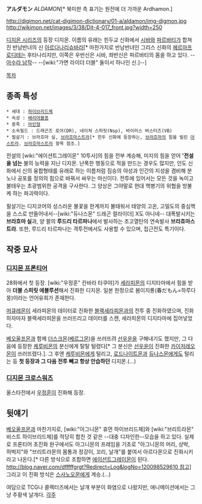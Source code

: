 '''アルダモン''' ''ALDAMON''[* 북미판 측 표기는 원전에 더 가까운 Ardhamon.]

http://digimon.net/cat-digimon-dictionary/01-a/aldamon/img-digmon.jpg http://wikimon.net/images/3/38/Djt-4-017_front.jpg?width=250

[[디지몬 시리즈]]의 등장 디지몬. 이름의 유래는 힌두교 신화에서 [[시바]]와 [[파르바티]]가 합쳐진 반남반녀의 신 [[아르다나리슈바라]][* 마찬가지로 반남반녀인 그리스 신화의 [[헤르마프로디테]]는 후타나리지만, 이쪽은 우반신은 시바, 좌반신은 파르바티의 몸을 하고 있다. --[[아수라 남작]]-- --[wiki:"가면 라이더 더블" 둘이서 하나인 신.]--]

[[목차]]

== 종족 특성 == 
 * 세대 : [[하이브리드체]]
 * 속성 : [[배리어블]]종
 * 종족 : [[마인]]형
 * 소속필드 : 드래곤즈 로어(DR), 네이쳐 스피릿(Nsp), 바이러스 버스터즈(VB)
 * 필살기 : 브라흐마 실, [[브라흐마스트라]][* 힌두 신화에 등장하는, [[브라흐마]]의 힘을 빌린 [[아스트라]]. [[브라흐마스트라]] 항목 참조.]

전설의 [wiki:"에이션트그레이몬" 10투사]의 힘을 전부 계승해, 미지의 힘을 얻어 ''''전설을 넘는''' 불의 능력을 지닌 디지몬.  난폭한 행동으로 적을 만드는 경우도 많지만, 인도 신화에서 신의 융합형태를 유래로 하는 이름처럼 짐승의 야성과 인간의 지성을 겸비해 분노나 공포를 정의의 힘으로 바꿔서 싸우는 마신이다. 전투에 있어서는 모든 것을 녹이고 불태우는 초광범위한 공격을 구사한다. 그 양상은 그야말로 현대 핵병기의 위협을 방불케 하는 파괴력이다.

필살기는 디지코어의 성스러운 불꽃을 한계까지 불태워서 태양의 고온, 고밀도의 중심핵을 스스로 만들어내서--[wiki:"듀나스몬" 드래곤 컬라이더] X도 아니네-- 대폭발시키는 '''브라흐마 실'''과, 양 팔의 '''루드리 타르파나'''에서 발사하는 초고열탄의 연속발사 '''브라흐마스트라'''. 또한, 루드리 타르파나는 격투전에서도 사용할 수 있으며, 접근전도 특기이다.

== 작중 묘사 ==
=== [[디지몬 프론티어]] ===
28화에서 첫 등장. [wiki:"우정훈" 칸바라 타쿠야]가 [[세라피몬]]의 디지타마에서 힘을 받아 '''더블 스피릿 에볼루션'''해서 진화한 디지몬. 일본 한정으로 봄이지롱(春だもん=하루다몽)이라는 언어유희가 존재한다.

[[머큐레몬]]이 세라피몬의 데이터로 진화한 [[블랙세라피몬]]과의 전투 중 진화하였으며, 진화하자마자 블랙세라피몬을 쓰러뜨리고 데이터를 스캔, 세라피몬의 디지타마에 집어넣었다.

[[베오울프몬]]과 함께 [[더스크몬]]([[베르그몬]])을 쓰러뜨려 [[선우윤]]을 구해내기도 했지만, 그 다음에 등장한 [[케루비몬]]의 분신에게 탈탈 털렸다[* 그 분신은 [[선우윤]]이 진화한 [[카이저레오몬]]이 쓰러뜨렸다.]. 그 후엔 [[케루비몬]]에게 털리고, [[로드나이트몬]]과 [[듀나스몬]]에게도 털리는 등 '''첫 등장과 그 다음 전투 빼고 항상 안습하던''' 디지몬.(…)

=== [[디지몬 크로스워즈]] ===
올스타전에서 [[우정훈]]이 진화해 등장.
== 뒷얘기 ==
[[베오울프몬]]과 마찬가지로, [wiki:"아그니몬" 휴먼 하이브리드체]와 [wiki:"브리트라몬" 비스트 하이브리드체]를 적당히 합친 것 같은 --대충 디자인한--모습을 하고 있다. 실제로 프론티어 초진화 완구에서도 아그니몬의 프레임을 기초로 "아그니몬의 머리, 상박, 허벅지"와 "브리트라몬의 몸통과 정강이, 꼬리, 날개"를 붙여서 아르다몬으로 진화시키라고 나온다.[* 다른 방식으로 조합하면 [[에이션트그레이몬]]이 된다. [[http://blog.naver.com/dfffffgrgt?Redirect=Log&logNo=120098529610 참고]]] 그리고 이 진화 방식은 [[스사노오몬]]에게 계승.(…)

여담으로 TCG나 콜렉터즈에서는 날개 부분이 화염으로 나왔지만, 애니메이션에서는 그냥 주황색 날개다. 
[[각주]]
